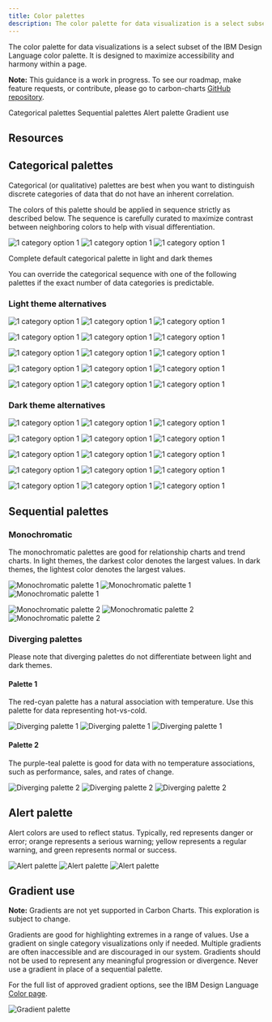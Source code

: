 ```yaml
---
title: Color palettes
description: The color palette for data visualization is a select subset of the IBM Design Language color palette.
---
```


<PageDescription>

The color palette for data visualizations is a select subset of the IBM Design Language color palette. It is designed to maximize accessibility and harmony within a page.

</PageDescription>

<InlineNotification>

**Note:** This guidance is a work in progress. To see our roadmap, make feature requests, or contribute, please go to carbon-charts [GitHub repository](https://github.com/carbon-design-system/carbon-charts).

</InlineNotification>

<AnchorLinks>

<AnchorLink>Categorical palettes</AnchorLink>
<AnchorLink>Sequential palettes</AnchorLink>
<AnchorLink>Alert palette</AnchorLink>
<AnchorLink>Gradient use</AnchorLink>

</AnchorLinks>

## Resources

<Row className="resource-card-group">
  <Column colLg={4} colMd={4} noGutterSm>
    <ResourceCard
      subTitle="Data visualization color palettes (IBM internal link)"
      href="https://ibm.box.com/s/3mt8fshtgy70r7rhxjhfo3gbdt0n3x5y"
      actionIcon="download">
      <MdxIcon name="sketch" />
    </ResourceCard>
  </Column>
</Row>

## Categorical palettes

Categorical (or qualitative) palettes are best when you want to distinguish discrete categories of data that do not have an inherent correlation.

The colors of this palette should be applied in sequence strictly as described below. The sequence is carefully curated to maximize contrast between neighboring colors to help with visual differentiation.

<Row>
<Column  colLg={8} colMd={6} colSm={4}>
<ArtDirection>

![1 category option 1](images/palettes-14catsm.jpg)
![1 category option 1](images/palettes-14cat.jpg)
![1 category option 1](images/palettes-14cat.jpg)

</ArtDirection>
<Caption>

Complete default categorical palette in light and dark themes

</Caption>

</Column>
</Row>

You can override the categorical sequence with one of the following palettes if the exact number of data categories is predictable.

### Light theme alternatives

<Title>1-Color</Title>

<Row>
<Column  colLg={8} colMd={6} colSm={4}>
<ArtDirection>

![1 category option 1](images/alts-light-1sm.jpg)
![1 category option 1](images/alts-light-1.jpg)
![1 category option 1](images/alts-light-1.jpg)

</ArtDirection>
</Column>
</Row>

<Title>2-Color</Title>

<Row>
<Column  colLg={12} colMd={8} colSm={4}>
<ArtDirection>

![1 category option 1](images/alts-light-2sm.jpg)
![1 category option 1](images/alts-light-2.jpg)
![1 category option 1](images/alts-light-2.jpg)

</ArtDirection>
</Column>
</Row>

<Title>3-Color</Title>

<Row>
<Column  colLg={12} colMd={8} colSm={4}>
<ArtDirection>

![1 category option 1](images/alts-light-3sm.jpg)
![1 category option 1](images/alts-light-3.jpg)
![1 category option 1](images/alts-light-3.jpg)

</ArtDirection>
</Column>
</Row>

<Title>4-Color</Title>

<Row>
<Column  colLg={8} colMd={6} colSm={4}>
<ArtDirection>

![1 category option 1](images/alts-light-4sm.jpg)
![1 category option 1](images/alts-light-4.jpg)
![1 category option 1](images/alts-light-4.jpg)

</ArtDirection>
</Column>
</Row>

<Title>5-Color</Title>

<Row>
<Column  colLg={8} colMd={6} colSm={4}>
<ArtDirection>

![1 category option 1](images/alts-light-5sm.jpg)
![1 category option 1](images/alts-light-5.jpg)
![1 category option 1](images/alts-light-5.jpg)

</ArtDirection>
</Column>
</Row>

### Dark theme alternatives

<Title>1-Color</Title>

<Row>
<Column  colLg={8} colMd={6} colSm={4}>
<ArtDirection>

![1 category option 1](images/alts-dark-1sm.jpg)
![1 category option 1](images/alts-dark-1.jpg)
![1 category option 1](images/alts-dark-1.jpg)

</ArtDirection>
</Column>
</Row>

<Title>2-Color</Title>

<Row>
<Column  colLg={12} colMd={8} colSm={4}>
<ArtDirection>

![1 category option 1](images/alts-dark-2sm.jpg)
![1 category option 1](images/alts-dark-2.jpg)
![1 category option 1](images/alts-dark-2.jpg)

</ArtDirection>
</Column>
</Row>

<Title>3-Color</Title>

<Row>
<Column  colLg={12} colMd={8} colSm={4}>
<ArtDirection>

![1 category option 1](images/alts-dark-3sm.jpg)
![1 category option 1](images/alts-dark-3.jpg)
![1 category option 1](images/alts-dark-3.jpg)

</ArtDirection>
</Column>
</Row>

<Title>4-Color</Title>

<Row>
<Column  colLg={8} colMd={6} colSm={4}>
<ArtDirection>

![1 category option 1](images/alts-dark-4sm.jpg)
![1 category option 1](images/alts-dark-4.jpg)
![1 category option 1](images/alts-dark-4.jpg)

</ArtDirection>
</Column>
</Row>

<Title>5-Color</Title>

<Row>
<Column  colLg={8} colMd={6} colSm={4}>
<ArtDirection>

![1 category option 1](images/alts-dark-5sm.jpg)
![1 category option 1](images/alts-dark-5.jpg)
![1 category option 1](images/alts-dark-5.jpg)

</ArtDirection>
</Column>
</Row>

## Sequential palettes

### Monochromatic

The monochromatic palettes are good for relationship charts and trend charts. In light themes, the darkest color denotes the largest values. In dark themes, the lightest color denotes the largest values.

<Title>Palette 1</Title>

<Row>
<Column  colLg={8} colMd={6} colSm={4}>
<ArtDirection>

![Monochromatic palette 1](images/palettes-mono-1sm.jpg)
![Monochromatic palette 1](images/palettes-mono-1.jpg)
![Monochromatic palette 1](images/palettes-mono-1.jpg)

</ArtDirection>
</Column>
</Row>

<Title>Palette 2</Title>

<Row>
<Column  colLg={8} colMd={6} colSm={4}>
<ArtDirection>

![Monochromatic palette 2](images/palettes-mono-2sm.jpg)
![Monochromatic palette 2](images/palettes-mono-2.jpg)
![Monochromatic palette 2](images/palettes-mono-2.jpg)

</ArtDirection>
</Column>
</Row>

### Diverging palettes

Please note that diverging palettes do not differentiate between light and dark themes.

#### Palette 1

The red-cyan palette has a natural association with temperature. Use this palette for data representing hot-vs-cold.

<Row>
<Column colLg={12} colMd={6} colSm={4}>
<ArtDirection>

![Diverging palette 1](images/palettes-div1sm.jpg)
![Diverging palette 1](images/palettes-div1.jpg)
![Diverging palette 1](images/palettes-div1.jpg)

</ArtDirection>
</Column>
</Row>

#### Palette 2

The purple-teal palette is good for data with no temperature associations, such as performance, sales, and rates of change.

<Row>
<Column colLg={12} colMd={6} colSm={4}>
<ArtDirection>

![Diverging palette 2](images/palettes-div2sm.jpg)
![Diverging palette 2](images/palettes-div2.jpg)
![Diverging palette 2](images/palettes-div2.jpg)

</ArtDirection>
</Column>
</Row>

## Alert palette

Alert colors are used to reflect status. Typically, red represents danger or error; orange represents a serious warning; yellow represents a regular warning, and green represents normal or success.

<Row>
<Column colLg={8} colMd={6} colSm={4}>
<ArtDirection>

![Alert palette](images/palettes-alert-sm.jpg)
![Alert palette](images/palettes-alert.jpg)
![Alert palette](images/palettes-alert.jpg)

</ArtDirection>
</Column>
</Row>

## Gradient use

<InlineNotification>

**Note:** Gradients are not yet supported in Carbon Charts. This exploration is subject to change.

</InlineNotification>

Gradients are good for highlighting extremes in a range of values. Use a gradient on single category visualizations only if needed. Multiple gradients are often inaccessible and are discouraged in our system. Gradients should not be used to represent any meaningful progression or divergence. Never use a gradient in place of a sequential palette.

For the full list of approved gradient options, see the IBM Design Language [Color page](https://www.ibm.com/design/language/elements/color#gradients).

<Row>
<Column colLg={8} colMd={6} colSm={4}>

![Gradient palette](images/gradient.jpg)

</Column>
</Row>
